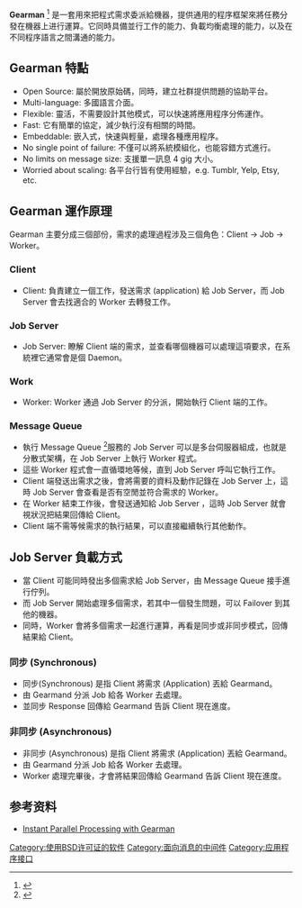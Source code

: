 {{他用
|subject=應用程序排程系統
|other=負載均衡（Load balancing）
|Brad Fitzpatrick
}}
{{Refimprove|time=2022-01-09T07:27:04+00:00}}
{{copyedit|time=2021-06-01}}
{{NoteTA| G1 = IT}}
{{Infobox software
| name                   = Gearman
| logo                   = Gearman80_title.gif
| screenshot             = <!-- [[File:|File:]] -->
| caption                =
| collapsible            =
| author                 = [[布萊德·菲茲派翠克|布萊德·菲茲派翠克]]
| developer              = Brian Aker, Eric Day
| released               ={{start date|2009|01|08}}
| discontinued           =
| latest release version = 1.1.14
| latest release date    = {{start date and age|2016|11|17}}
| frequently updated     = Yes
| programming language   = [[C|C]], [[Shell|Shell]], [[Perl|Perl]], [[PHP|PHP]], [[Python|Python]], [[Java|Java]], [[MySQL|MySQL]], [[JMS|JMS]], [[C♯|C#]], [[.NET|.NET]], [[Go|Go]]
| operating system       = [[Linux|Linux]], [[Windows|Windows]] (no server)
| platform               =
| size                   =
| language               = [[英語|英語]]
| status                 =
| genre                  =
| license                = [[BSD授權條款|BSD授權條款]]
| website                = [http://www.gearman.org/ gearman.org]
}}
{{Portal|Free software}}
'''Gearman''' <ref>{{Cite web |url=http://gearman.org/ |title=What is Gearman |accessdate=2014-01-20 |archive-date=2020-12-07 |archive-url=https://web.archive.org/web/20201207041806/http://gearman.org/ |dead-url=no }}</ref> 是一套用來把程式需求委派給機器，提供通用的程序框架來將任務分發在機器上进行運算。它同時具備並行工作的能力、負載均衡處理的能力，以及在不同程序語言之間溝通的能力。

==Gearman 特點==

* Open Source: 屬於開放原始碼，同時，建立社群提供問題的協助平台。
* Multi-language: 多國語言介面。
* Flexible: 靈活，不需要設計其他模式，可以快速將應用程序分佈運作。
* Fast: 它有簡單的協定，減少執行沒有相關的時間。
* Embeddable: 嵌入式，快速與輕量，處理各種應用程序。
* No single point of failure: 不僅可以將系統模組化，也能容錯方式進行。
* No limits on message size: 支援單一訊息 4 gig 大小。
* Worried about scaling: 各平台行皆有使用經驗，e.g. Tumblr, Yelp, Etsy, etc.

==Gearman 運作原理==

Gearman 主要分成三個部份，需求的處理過程涉及三個角色：Client -> Job -> Worker。

===Client===

* Client: 負責建立一個工作，發送需求 (application) 給 Job Server，而 Job Server 會去找適合的 Worker 去轉發工作。

===Job Server===

* Job Server: 瞭解 Client 端的需求，並查看哪個機器可以處理這項要求，在系統裡它通常會是個 Daemon。

===Work===

* Worker: Worker 通過 Job Server 的分派，開始執行 Client 端的工作。

===Message Queue===

* 執行 Message Queue <ref>{{Cite web |url=http://www.jaceju.net/blog/archives/1211/ |title=Message Queue |accessdate=2014-01-20 |archive-date=2014-01-31 |archive-url=https://web.archive.org/web/20140131144657/http://www.jaceju.net/blog/archives/1211/ |dead-url=no }}</ref>服務的 Job Server 可以是多台伺服器組成，也就是分散式架構，在 Job Server 上執行 Worker 程式。
* 這些 Worker 程式會一直循環地等候，直到 Job Server 呼叫它執行工作。
* Client 端發送出需求之後，會將需要的資料及動作記錄在 Job Server 上，這時 Job Server 會查看是否有空閒並符合需求的 Worker。
* 在 Worker 結束工作後，會發送通知給 Job Server ，這時 Job Server 就會視狀況把結果回傳給 Client。
* Client 端不需等候需求的執行結果，可以直接繼續執行其他動作。

==Job Server 負載方式==

* 當 Client 可能同時發出多個需求給 Job Server，由 Message Queue 接手進行佇列。
* 而 Job Server 開始處理多個需求，若其中一個發生問題，可以 Failover 到其他的機器。
* 同時，Worker 會將多個需求一起進行運算，再看是同步或非同步模式，回傳結果給 Client。

===同步 (Synchronous)===

* 同步(Synchronous) 是指 Client 將需求 (Application) 丟給 Gearmand。
* 由 Gearmand 分派 Job 給各 Worker 去處理。
* 並同步 Response 回傳給 Gearmand 告訴 Client 現在進度。

===非同步 (Asynchronous)===

* 非同步 (Asynchronous) 是指 Client 將需求 (Application) 丟給 Gearmand。
* 由 Gearmand 分派 Job 給各 Worker 去處理。
* Worker 處理完畢後，才會將結果回傳給 Gearmand 告訴 Client 現在進度。

==参考资料==
{{Reflist}}
*[http://books.google.com.tw/books?id=f3LE1eq48-MC&pg=PT14&dq=Gearman&hl=zh-TW&sa=X&ei=A5oEU_CHArCwiQe-j4CQCw&ved=0CC4Q6AEwAA#v=onepage&q=Gearman&f=false Instant Parallel Processing with Gearman] {{Wayback|url=http://books.google.com.tw/books?id=f3LE1eq48-MC&pg=PT14&dq=Gearman&hl=zh-TW&sa=X&ei=A5oEU_CHArCwiQe-j4CQCw&ved=0CC4Q6AEwAA#v=onepage&q=Gearman&f=false |date=20140407090719 }}

[[Category:使用BSD许可证的软件|Category:使用BSD许可证的软件]]
[[Category:面向消息的中间件|Category:面向消息的中间件]]
[[Category:应用程序接口|Category:应用程序接口]]